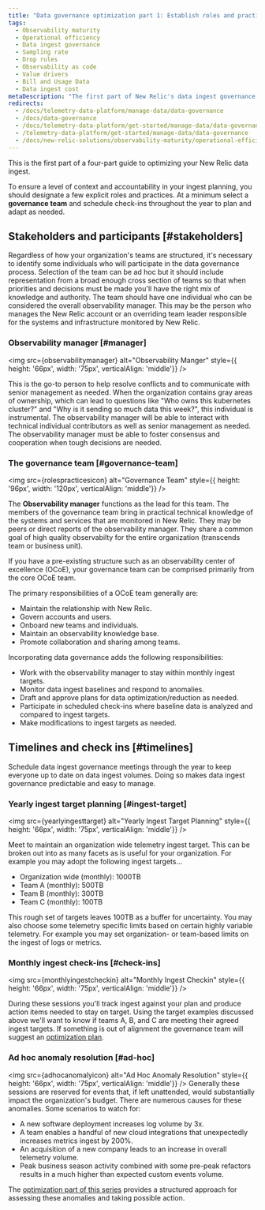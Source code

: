 ```yaml
---
title: "Data governance optimization part 1: Establish roles and practices"
tags:
  - Observability maturity
  - Operational efficiency 
  - Data ingest governance
  - Sampling rate
  - Drop rules
  - Observability as code
  - Value drivers
  - Bill and Usage Data
  - Data ingest cost
metaDescription: "The first part of New Relic's data ingest governance series on optimizing your ingested New Relic data: this doc focuses on establishing roles and practices."
redirects:
  - /docs/telemetry-data-platform/manage-data/data-governance
  - /docs/data-governance
  - /docs/telemetry-data-platform/get-started/manage-data/data-governance
  - /telemetry-data-platform/get-started/manage-data/data-governance
  - /docs/new-relic-solutions/observability-maturity/operational-efficiency/dg-coe
---
```







This is the first part of a four-part guide to optimizing your New Relic data ingest. 

To ensure a level of context and accountability in your ingest planning, you should designate a few explicit roles and practices. At a minimum select a **governance team** and schedule check-ins throughout the year to plan and adapt as needed.

## Stakeholders and participants [#stakeholders]

Regardless of how your organization's teams are structured, it's necessary to identify some individuals who will participate in the data governance process.  Selection of the team can be ad hoc but it should include representation from a broad enough cross section of teams so that when priorities and decisions must be made you'll have the right mix of knowledge and authority. The team should have one individual who can be considered the overall observability manager. This may be the person who manages the New Relic account or an overriding team leader responsible for the systems and infrastructure monitored by New Relic.

### Observability manager [#manager]

<img
  src={observabilitymanager}
  alt="Observability Manger"
  style={{ height: '66px', width: '75px', verticalAlign: 'middle'}}
/>

This is the go-to person to help resolve conflicts and to communicate with senior management as needed.  When the organization contains gray areas of ownership, which can lead to questions like "Who owns this kubernetes cluster?" and "Why is it sending so much data this week?", this individual is instrumental. The observability manager will be able to interact with technical individual contributors as well as senior management as needed. The observability manager must be able to foster consensus and cooperation when tough decisions are needed.

### The governance team [#governance-team]

<img
  src={rolespracticesicon}
  alt="Governance Team"
  style={{ height: '96px', width: '120px', verticalAlign: 'middle'}}
/>

The **Observability manager** functions as the lead for this team. The members of the governance team bring in practical technical knowledge of the systems and services that are monitored in New Relic. They may be peers or direct reports of the observability manager. They share a common goal of high quality observabilty for the entire organization (transcends team or business unit).

If you have a pre-existing structure such as an observability center of excellence (OCoE), your governance team can be comprised primarily from the core OCoE team.

The primary responsibilities of a OCoE team generally are:

* Maintain the relationship with New Relic.
* Govern accounts and users.
* Onboard new teams and individuals.
* Maintain an observability knowledge base.
* Promote collaboration and sharing among teams.

Incorporating data governance adds the following responsibilities:

* Work with the observability manager to stay within monthly ingest targets.
* Monitor data ingest baselines and respond to anomalies.
* Draft and approve plans for data optimization/reduction as needed.
* Participate in scheduled check-ins where baseline data is analyzed and compared to ingest targets.
* Make modifications to ingest targets as needed.

## Timelines and check ins [#timelines]

Schedule data ingest governance meetings through the year to keep everyone up to date on data ingest volumes. Doing so makes data ingest governance predictable and easy to manage.

### Yearly ingest target planning [#ingest-target]

<img
  src={yearlyingesttarget}
  alt="Yearly Ingest Target Planning"
  style={{ height: '66px', width: '75px', verticalAlign: 'middle'}}
/>

Meet to maintain an organization wide telemetry ingest target.  This can be broken out into as many facets as is useful for your organization.  For example you may adopt the following ingest targets...

* Organization wide (monthly): 1000TB
* Team A (monthly): 500TB
* Team B (monthly): 300TB
* Team C (monthly): 100TB

This rough set of targets leaves 100TB as a buffer for uncertainty. You may also choose some telemetry specific limits based on certain highly variable telemetry. For example you may set organization- or team-based limits on the ingest of logs or metrics.

### Monthly ingest check-ins [#check-ins]

<img
  src={monthlyingestcheckin}
  alt="Monthly Ingest Checkin"
  style={{ height: '66px', width: '75px', verticalAlign: 'middle'}}
/>

During these sessions you'll track ingest against your plan and produce action items needed to stay on target. Using the target examples discussed above we'll want to know if teams A, B, and C are meeting their agreed ingest targets.  If something is out of alignment the governance team will suggest an [optimization plan](/docs/new-relic-solutions/observability-maturity/operational-efficiency/dg-optimizing).

### Ad hoc anomaly resolution [#ad-hoc]

<img
  src={adhocanomalyicon}
  alt="Ad Hoc Anomaly Resolution"
  style={{ height: '66px', width: '75px', verticalAlign: 'middle'}}
/>
Generally these sessions are reserved for events that, if left unattended, would substantially impact the organization's budget.  There are numerous causes for these anomalies.  Some scenarios to watch for:
* A new software deployment increases log volume by 3x.
* A team enables a handful of new cloud integrations that unexpectedly increases metrics ingest by 200%.
* An acquisition of a new company leads to an increase in overall telemetry volume.
* Peak business season activity combined with some pre-peak refactors results in a much higher than expected custom events volume.

The [optimization part of this series](/docs/new-relic-solutions/observability-maturity/operational-efficiency/dg-optimizing) provides a structured approach for assessing these anomalies and taking possible action.